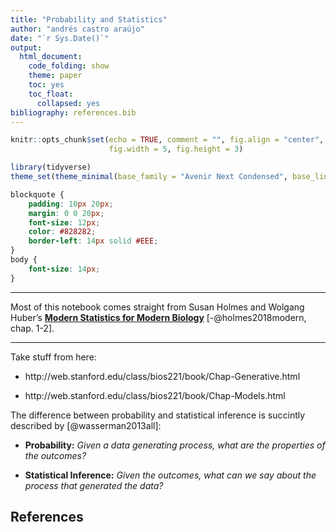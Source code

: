 ```yaml
---
title: "Probability and Statistics"
author: "andrés castro araújo"
date: "`r Sys.Date()`"
output: 
  html_document: 
    code_folding: show
    theme: paper
    toc: yes
    toc_float:
      collapsed: yes
bibliography: references.bib
---
```


```r
knitr::opts_chunk$set(echo = TRUE, comment = "", fig.align = "center",
                      fig.width = 5, fig.height = 3)

library(tidyverse)
theme_set(theme_minimal(base_family = "Avenir Next Condensed", base_line_size = 0))
```


```css
blockquote {
    padding: 10px 20px;
    margin: 0 0 20px;
    font-size: 12px;
    color: #828282;
    border-left: 14px solid #EEE;
}
body {
    font-size: 14px;
}
```

****

Most of this notebook comes straight from Susan Holmes and Wolgang Huber's [__Modern Statistics for Modern Biology__](http://web.stanford.edu/class/bios221/book/index.html) [-@holmes2018modern, chap. 1-2].

****


Take stuff from here:

- http://web.stanford.edu/class/bios221/book/Chap-Generative.html

- http://web.stanford.edu/class/bios221/book/Chap-Models.html

The difference between probability and statistical inference is succintly described by [@wasserman2013all]:

- __Probability:__ _Given a data generating process, what are the properties of the outcomes?_

- __Statistical Inference:__ _Given the outcomes, what can we say about the process that generated the data?_


## References